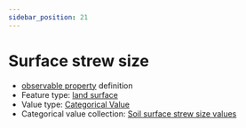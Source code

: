 ```yaml
---
sidebar_position: 21
---
```



# Surface strew size

- [observable property](/viewers/dawe-vocabs?uri=https://linked.data.gov.au/def/test/dawe-cv/3eeef779-d4d9-4019-9543-be0abe54cc5c) definition
- Feature type: [land surface](http://linked.data.gov.au/def/tern-cv/8282fb22-4135-415c-8ca2-317860d102fb)
- Value type: [Categorical Value](https://w3id.org/tern/ontologies/tern/CategoricalValue)
- Categorical value collection: [Soil surface strew size values](/viewers/dawe-vocabs?uri=https://linked.data.gov.au/def/test/dawe-cv/3b25ce0f-9eb7-4d2d-97ce-143858cfd4d4)

<Example protocolModule="plot-description" observableProperty="https://linked.data.gov.au/def/test/dawe-cv/3eeef779-d4d9-4019-9543-be0abe54cc5c" />
